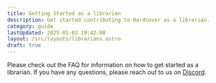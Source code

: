 ```yaml
---
title: Getting Started as a librarian
description: Get started contributing to Hardcover as a librarian.
category: guide
lastUpdated: 2025-01-03 19:42:00
layout: /src/layouts/librarians.astro
draft: true
---
```



Please check out the FAQ for information on how to get started as a librarian.
If you have any questions, please reach out to us on <a href={URLS.DISCORD} target="_blank" rel="noreferrer noopener">Discord</a>.